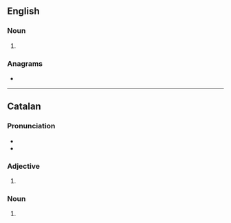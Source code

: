 {{also|Puritans}}
==English==

===Noun===
{{head|en|noun form}}

# {{plural of|en|puritan}}

===Anagrams===
* {{anagrams|en|a=ainprstu|Rasputin|tanpuris|upstrain|uptrains}}

----

==Catalan==

===Pronunciation===
* {{ca-IPA}}
* {{rhymes|ca|ans}}

===Adjective===
{{head|ca|adjective form}}

# {{masculine plural of|ca|purità}}

===Noun===
{{head|ca|noun form}}

# {{plural of|ca|purità}}